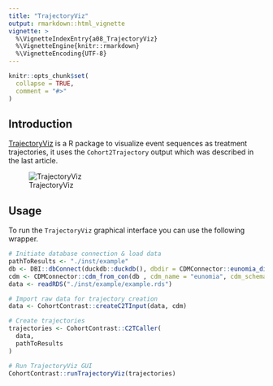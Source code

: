 ```yaml
---
title: "TrajectoryViz"
output: rmarkdown::html_vignette
vignette: >
  %\VignetteIndexEntry{a08_TrajectoryViz}
  %\VignetteEngine{knitr::rmarkdown}
  %\VignetteEncoding{UTF-8}
---
```


```r
knitr::opts_chunk$set(
  collapse = TRUE,
  comment = "#>"
)
```

## Introduction

[TrajectoryViz](https://github.com/HealthInformaticsUT/TrajectoryViz) is a R package to visualize event sequences as treatment trajectories, it uses the `Cohort2Trajectory` output which was described in the last article.


![TrajectoryViz](../man/figures/a08_1.png)

## Usage

To run the `TrajectoryViz` graphical interface you can use the following wrapper.

```r
# Initiate database connection & load data
pathToResults <- "./inst/example"
db <- DBI::dbConnect(duckdb::duckdb(), dbdir = CDMConnector::eunomia_dir("GiBleed"))
cdm <- CDMConnector::cdm_from_con(db , cdm_name = "eunomia", cdm_schema = "main", write_schema = "main")
data <- readRDS("./inst/example/example.rds")

# Import raw data for trajectory creation
data <- CohortContrast::createC2TInput(data, cdm)

# Create trajectories
trajectories <- CohortContrast::C2TCaller(
  data,
  pathToResults
)

# Run TrajectoryViz GUI
CohortContrast::runTrajectoryViz(trajectories)
```
